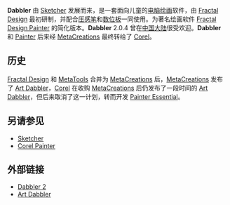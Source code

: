 {{Unreferenced |time=2008-03-18T13:55:37+00:00 }}
'''Dabbler''' 由 [[Sketcher|Sketcher]] 发展而来，是一套面向儿童的[[电脑绘画|电脑绘画]]软件，由 [[Fractal_Design|Fractal Design]] 最初研制，并配合[[压感笔|压感笔]]和[[数位板|数位板]]一同使用。为著名绘画软件 [[Fractal_Design_Painter|Fractal Design Painter]] 的简化版本。'''Dabbler''' 2.0.4 曾在[[中国大陆|中国大陆]]很受欢迎。'''Dabbler''' 和 [[Painter|Painter]] 后来经 [[MetaCreations|MetaCreations]] 最终转给了 [[Corel|Corel]]。

== 历史 ==
[[Fractal_Design|Fractal Design]] 和 [[MetaTools|MetaTools]] 合并为 [[MetaCreations|MetaCreations]] 后，[[MetaCreations|MetaCreations]] 发布了 [[Art_Dabbler|Art Dabbler]]，[[Corel|Corel]] 在收购 [[MetaCreations|MetaCreations]] 后仍发布了一段时间的 [[Art_Dabbler|Art Dabbler]]，但后来取消了这一计划，转而开发 [[Painter_Essential|Painter Essential]]。

== 另请参见 ==
* [[Sketcher|Sketcher]]
* [[Corel_Painter|Corel Painter]]

== 外部链接 ==
* [https://web.archive.org/web/20081107082919/http://www.cdaccess.com/html/shared/dabbler2.htm Dabbler 2]
* [https://web.archive.org/web/20071105042349/http://graphicssoft.about.com/od/whathappenedto/p/artdabbler.htm Art Dabbler]
